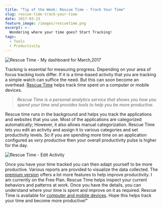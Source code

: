```yaml
---
title: "Tip of the Week: Rescue Time - Track Your Time"
slug: rescue-time-track-your-time
date: 2017-03-23
feature_image: /images/rescuetime.png
excerpt: >-
  Wondering where your time goes? Start Tracking!
tags:
  - Tools
  - Productivity
---
```

![Rescue Time - My dashboard for March,2017](/images/rescuetime.png)

Tracking is essential for measuring progress. Depending on your area of focus tracking tools differ. If it is a time-based activity that you are tracking a simple watch can suffice the need. But this can soon become an overhead. [Rescue Time](https://www.rescuetime.com/) helps track time spent on a computer or mobile devices.

> _Rescue Time is a personal analytics service that shows you how you spend your time and provides tools to help you be more productive._

Rescue time runs in the background and helps you track the applications and websites that you use. Most of the applications are categorized automatically; However, it also allows manual categorization. Rescue Time lets you edit an activity and assign it to various categories and set productivity levels. So if you are spending more time on an application configured as _very productive_ then your overall productivity pulse is higher for the day.

![Rescue Time - Edit Activity](/images/rescuetime_edit_activity.png)

Once you have your time tracked you can then adapt yourself to be more productive. Various reports are provided to visualize the data collected. The [premium version](https://www.rescuetime.com/rescuetime-pro) offers a lot more features to help improve productivity. I am currently on the Free Plan. Rescue Time helps inspect your current behaviors and patterns at work. Once you have the details, you can understand where your time is spent and improve on it as required. Rescue Time is available for [computer and mobile devices](https://www.rescuetime.com/get_rescuetime). Hope this helps track your time and become more productive!"